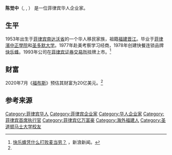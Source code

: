 {{Infobox person
| name        = 陈觉中<br>Tony Tan Caktiong
| honorific_suffix = {{post-nominals|post-noms=[[Gawad_Mabini|CM]]}}
| image       = Tony Tan Caktiong & Aquino 2016 (cropped).jpg
| image_size  = 
| caption     = 2016年
| native_name = 
| native_name_lang   = 
| birth_name  = Tony Tan Caktiong
| birth_date  = {{Birth date and age|1953|1|5}}
| birth_place = {{PHI}}[[南达沃省|南达沃省]]
| death_date  = <!-- {{Death date and age|YYYY|MM|DD|YYYY|MM|DD}} -->
| death_place = 
| nationality = {{PHI}}
| other_names = 
| citizenship = 
| education   = [[菲律濱中正學院|菲律濱中正學院]]<br> [[圣多默大学|圣多默大学]]
| occupation  = 企业家
| years_active = 
| known_for   = [[快乐蜂|快乐蜂]]创始人 <ref>{{cite web| url=https://www.bloomberg.com/research/stocks/people/person.asp?personId=8178742&privcapId=296642| title = Tony Tan Caktiong: Executive Profile & Biography| publisher = Bloomberg webpage|accessdate = June 15, 2018}}</ref><ref>{{cite web| url = https://www.doubledragon.com.ph/page/board-of-directors| title = Board of Directors| publisher = Double Dragon Properties, Corp. webpage| accessdate = June 15, 2018| archive-date = 2020-07-01| archive-url = https://web.archive.org/web/20200701155519/https://www.doubledragon.com.ph/page/board-of-directors| dead-url = no}}</ref>
| home_town  = 
| networth   = 19亿美元 (2020年5月)<ref name=Forbes>{{cite web | url=https://www.forbes.com/profile/tony-tan-caktiong/ | title=Forbes profile: Tony Tan Caktiong & family | publisher=Forbes | accessdate=21 May 2020 | archive-date=2020-06-01 | archive-url=https://web.archive.org/web/20200601194056/https://www.forbes.com/profile/tony-tan-caktiong/ | dead-url=no }}</ref>
| spouse     = Grace A. Tan Caktiong
| children   = 3
}}

'''陈觉中'''（{{post-nominals|post-noms=[[Gawad_Mabini|CM]]}}, {{lang-en|Tony Tan Caktiong}}, {{bd|1953年|1月5日||}}） 是一位菲律宾华人企业家。

==生平==
1953年出生于[[菲律宾|菲律宾]][[南达沃省|南达沃省]]的一个华人移民家族，祖籍[[福建|福建]][[晋江|晋江]]。毕业于[[菲律濱中正學院|菲律濱中正學院]]和[[圣多默大学|圣多默大学]]。1977年赴美考察学习经商，1978年创建快餐连锁品牌[[快乐蜂|快乐蜂]]。1993年公司在[[菲律宾证券交易所|菲律宾证券交易所]]挂牌上市。<ref>[https://k.sina.com.cn/article_6034141786_167a9b25a00100gr97.html 快乐蜂凭什么打败麦当劳？] {{Wayback|url=https://k.sina.com.cn/article_6034141786_167a9b25a00100gr97.html |date=20200702211041 }}，新浪新闻。</ref>

==财富==
2020年7月《[[福布斯|福布斯]]》预估其财富为20亿美元。<ref name=Forbes/>

==参考来源==
{{Reflist}}

{{Authority control}}

{{DEFAULTSORT:C}}
[[Category:菲律宾华人|Category:菲律宾华人]]
[[Category:菲律宾企业家|Category:菲律宾企业家]]
[[Category:华人企业家|Category:华人企业家]]
[[Category:菲律宾首席执行官|Category:菲律宾首席执行官]]
[[Category:菲律宾亿万富豪|Category:菲律宾亿万富豪]]
[[Category:海外福建人|Category:海外福建人]]
[[Category:圣道顿马士大学校友|Category:圣道顿马士大学校友]]